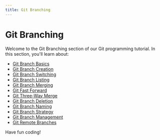 ```yaml
---
title: Git Branching
---
```


# Git Branching

Welcome to the Git Branching section of our Git programming tutorial. In this section, you'll learn about:

- [Git Branch Basics](./0-git-branch-basics.mdx)
- [Git Branch Creation](./1-git-branch-creation.mdx)
- [Git Branch Switching](./2-git-branch-switching.mdx)
- [Git Branch Listing](./3-git-branch-listing.mdx)
- [Git Branch Merging](./4-git-branch-merging.mdx)
- [Git Fast Forward](./5-git-fast-forward.mdx)
- [Git Three-Way Merge](./6-git-three-way-merge.mdx)
- [Git Branch Deletion](./7-git-branch-deletion.mdx)
- [Git Branch Naming](./8-git-branch-naming.mdx)
- [Git Branch Strategy](./9-git-branch-strategy.mdx)
- [Git Branch Management](./10-git-branch-management.mdx)
- [Git Remote Branches](./11-git-remote-branches.mdx)

Have fun coding!